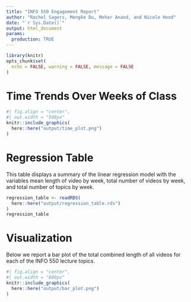 ```yaml
---
title: "INFO 550 Engagement Report"
author: "Rachel Sagers, Mengke Du, Mehar Anand, and Nicole Hood"
date: "`r Sys.Date()`"
output: html_document
params:
  production: TRUE
---
```


```r
library(knitr)
opts_chunk$set(
  echo = FALSE, warning = FALSE, message = FALSE
)
```

# Time Trends Over Weeks of Class

```r
#| fig.align = "center",
#| out.width = "500px"
knitr::include_graphics(
  here::here("output/time_plot.png")
)
```

# Regression Table

This table displays a summary of the linear regression model with the variables mean length of video by week, total number of videos by week, and total number of topics by week.

```r
regression_table <- readRDS(
  here::here("output/regression_table.rds")
)
regression_table
```

# Visualization
Below we report a bar plot of the total combined length of all videos for each of the INFO 550 lecture topics.

```r
#| fig.align = "center",
#| out.width = "800px"
knitr::include_graphics(
  here::here("output/bar_plot.png")
)
```
